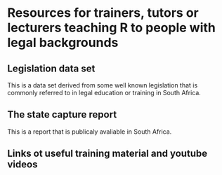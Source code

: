 # Resources for trainers, tutors or lecturers teaching R to people with legal backgrounds

## Legislation data set 

This is a data set derived from some well known legislation that is commonly referred to in legal education or training in South Africa.

## The state capture report 

This is a report that is publicaly avaliable in South Africa. 

## Links ot useful training material and youtube videos 
